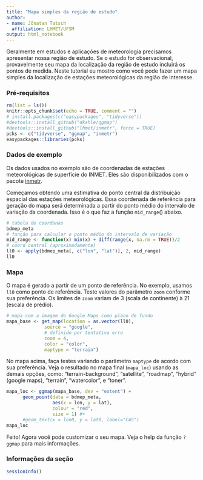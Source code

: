 ```yaml
---
title: "Mapa simples da região de estudo"
author:
- name: Jônatan Tatsch
  affiliation: LHMET/UFSM
output: html_notebook
---
```


Geralmente em estudos e aplicações de meteorologia precisamos apresentar nossa região de estudo. Se o estudo for observacional, provavelmente seu mapa da localização da região de estudo incluirá os pontos de medida. Neste tutorial eu mostro como você pode fazer um mapa simples da localização de estações meteorológicas da região de interesse.

### Pré-requisitos

```r
rm(list = ls())
knitr::opts_chunk$set(echo = TRUE, comment = "")
# install.packages(c("easypackages", "tidyverse"))
#devtools::install_github("dkahle/ggmap")
#devtools::install_github("lhmet/inmetr", force = TRUE)
pcks <- c("tidyverse", "ggmap", "inmetr")
easypackages::libraries(pcks)
```


### Dados de exemplo

Os dados usados no exemplo são de coordenadas de estações meteorológicas de superfície do INMET. Eles são disponibilizados com o pacote [inmetr](https://github.com/lhmet/inmetr).

Começamos obtendo uma estimativa do ponto central da distribuição espacial das estações meteorológicas. Essa coordenada de referência para geração do mapa será determinada a partir do ponto médio do intervalo de variação da coordenada. Isso é o que faz a função `mid_range`() abaixo.

```r
# tabela de coordanas
bdmep_meta
# função para calcular o ponto médio do intervalo de variação
mid_range <- function(x) min(x) + diff(range(x, na.rm = TRUE))/2
# coord central (aproximadamente)
ll0 <- apply(bdmep_meta[, c("lon", "lat")], 2, mid_range)
ll0
```



### Mapa

O mapa é gerado a partir de um ponto de referência. No exemplo, usamos `ll0` como ponto de referência. Teste valores do parâmetro `zoom` conforme sua preferência. Os limites de `zoom` variam de 3 (scala de continente) à 21 (escala de prédio).

```r
# mapa com a imagem do Google Maps como plano de fundo
mapa_base <- get_map(location = as.vector(ll0), 
              source = "google",
              # definido por tentativa erro
              zoom = 4, 
              color = "color",
              maptype = "terrain")
```

No mapa acima, faça testes variando o parâmetro `maptype` de acordo com sua preferência. Veja o resultado no mapa final (`mapa_loc`) usando as demais opções, como: "terrain-background", "satellite", "roadmap", "hybrid" (google maps), "terrain", "watercolor", e "toner".

```r
mapa_loc <- ggmap(mapa_base, dev = "extent") +
      geom_point(data = bdmep_meta,
                 aes(x = lon, y = lat),
                 colour = "red",
                 size = 1) #+
      #geom_text(x = lon0, y = lat0, label="CAS")
mapa_loc
```


Feito! Agora você pode customizar o seu mapa.  Veja o help da função `?ggmap` para mais informações.

### Informações da seção

```r
sessionInfo()
```








